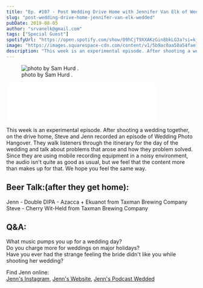 ```yaml
---
title: "Ep. #107 - Post Wedding Drive Home with Jennifer Van Elk of Wedded"
slug: "post-wedding-drive-home-jennifer-van-elk-wedded"
pubDate: 2019-08-05
author: "srvanelk@gmail.com"
tags: ["Special Guest"]
spotifyUrl: "https://open.spotify.com/show/09hCjT9XXAKzGin8bkLG3a?si=kjRZvQ1JTb6Ov3HVzSSlWA"
image: "https://images.squarespace-cdn.com/content/v1/5b9ac0aa50a54faef024c950/1565177715201-02SA9XVW3U11Y5FM5DDD/IMG_0937.jpg?format=original"
description: "This week is an experimental episode. After shooting a wedding together, on the drive home, Steve and Jenn recorded an episode of Wedding Photo Hangover. They walk listeners through the itinerary for the day of the wedding and talk about problems that arose and how they problem solved. Since they are using mobile recording equipment in a noisy environment, the audio isn't quite as good as usual, but we feel that the content more than makes up for that. We hope you feel the same way."
---
```


<figure>
  <img src="https://images.squarespace-cdn.com/content/v1/5b9ac0aa50a54faef024c950/1565177715201-02SA9XVW3U11Y5FM5DDD/IMG_0937.jpg?format=original" alt=" photo by  Sam Hurd . " />
  <figcaption>photo by  Sam Hurd .</figcaption>
</figure>
<iframe class="embedly-embed" src="//cdn.embedly.com/widgets/media.html?src=https%3A%2F%2Fanchor.fm%2Fweddingphotohangover%2Fembed%2Fepisodes%2FEp--107---Post-Wedding-Drive-Home-with-Jennifer-Van-Elk-of-Wedded-e4ribh&url=https%3A%2F%2Fanchor.fm%2Fweddingphotohangover%2Fepisodes%2FEp--107---Post-Wedding-Drive-Home-with-Jennifer-Van-Elk-of-Wedded-e4ribh&image=https%3A%2F%2Fd3t3ozftmdmh3i.cloudfront.net%2Fproduction%2Fpodcast_uploaded_episode400%2F805714%2F805714-1564965431247-73dc5e6afa84b.jpg&key=61d05c9d54e8455ea7a9677c366be814&type=text%2Fhtml&schema=anchor&wmode=opaque" width="400" height="102" scrolling="no" frameborder="0" allow="autoplay; fullscreen" allowfullscreen="true"></iframe>

This week is an experimental episode. After shooting a wedding together, on the drive home, Steve and Jenn recorded an episode of Wedding Photo Hangover. They walk listeners through the itinerary for the day of the wedding and talk about problems that arose and how they problem solved. Since they are using mobile recording equipment in a noisy environment, the audio isn't quite as good as usual, but we feel that the content more than makes up for that. We hope you feel the same way.

## Beer Talk:(after they get home):  
Jenn - Double DIPA - Azacca + Ekuanot from Taxman Brewing Company  
Steve - Cherry Wit-Held from Taxman Brewing Company

## Q&A:  
What music pumps you up for a wedding day?  
Do you charge more for weddings on major holidays?  
Have you ever had the strange feeling the bride didn't like you while shooting her wedding?

Find Jenn online:  
[Jenn's Instagram](https://www.instagram.com/jennvanelk/), [Jenn's Website](http://jennifervanelk.com/), [Jenn's Podcast Wedded](http://www.weddedpod.com/)
